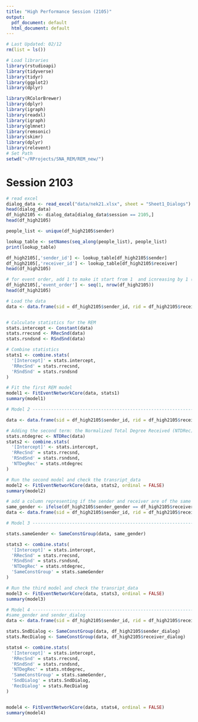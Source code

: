 ```yaml
---
title: "High Performance Session (2105)"
output:
  pdf_document: default
  html_document: default
---
```

```r
# Last Updated: 02/12
rm(list = ls())

# Load libraries
library(rstudioapi)
library(tidyverse)
library(tidyr)
library(ggplot2)
library(dplyr)

library(RColorBrewer)
library(dplyr)
library(igraph)
library(readxl)
library(igraph)
library(glmnet)
library(remsonic)
library(skimr)
library(dplyr)
library(relevent)
# Set Path
setwd("~/RProjects/SNA_REM/REM_new/")
```

# Session 2103
```r
# read excel
dialog_data <- read_excel("data/nek21.xlsx", sheet = "Sheet1_Dialogs")
head(dialog_data)
df_high2105 <- dialog_data[dialog_data$session == 2105,]
head(df_high2105)
```
```r

people_list <- unique(df_high2105$sender)

lookup_table <- setNames(seq_along(people_list), people_list)
print(lookup_table)

df_high2105[,'sender_id'] <- lookup_table[df_high2105$sender]
df_high2105[,'receiver_id'] <- lookup_table[df_high2105$receiver]
head(df_high2105)

# for event order, add 1 to make it start from 1  and icnreasing by 1 (row number)
df_high2105[,'event_order'] <- seq(1, nrow(df_high2105))
head(df_high2105)
```




```r
# Load the data
data <- data.frame(sid = df_high2105$sender_id, rid = df_high2105$receiver_id, time = df_high2105$event_order)


# Calculate statistics for the REM
stats.intercept <- Constant(data)
stats.rrecsnd <- RRecSnd(data)
stats.rsndsnd <- RSndSnd(data)

# Combine statistics
stats1 <- combine.stats(
  '[Intercept]' = stats.intercept,
  'RRecSnd' = stats.rrecsnd,
  'RSndSnd' = stats.rsndsnd
)

# Fit the first REM model
model1 <- FitEventNetworkCore(data, stats1)
summary(model1)

```


```r

# Model 2 -----------------------------------------------------------------

data <- data.frame(sid = df_high2105$sender_id, rid = df_high2105$receiver_id, time = df_high2105$event_order,sender_dialog = df_high2105$sender_dialog)

# Adding the second term: the Normalized Total Degree Received (NTDRec)
stats.ntdegrec <- NTDRec(data)
stats2 <- combine.stats(
  '[Intercept]' <- stats.intercept,
  'RRecSnd' = stats.rrecsnd,
  'RSndSnd' = stats.rsndsnd,
  'NTDegRec' = stats.ntdegrec
)

# Run the second model and check the transript_data
model2 <- FitEventNetworkCore(data, stats2, ordinal = FALSE)
summary(model2)
```


```r

# add a column representing if the sender and receiver are of the same gender
same_gender <- ifelse(df_high2105$sender_gender == df_high2105$receiver_gender, 1, 0)
data <- data.frame(sid = df_high2105$sender_id, rid = df_high2105$receiver_id, time = df_high2105$event_order,sender_dialog = df_high2105$sender_dialog)

# Model 3 -----------------------------------------------------------------

stats.sameGender <- SameConstGroup(data, same_gender)

stats3 <- combine.stats(
  '[Intercept]' = stats.intercept,
  'RRecSnd' = stats.rrecsnd,
  'RSndSnd' = stats.rsndsnd,
  'NTDegRec' = stats.ntdegrec,
  'SameConstGroup' = stats.sameGender
)

# Run the third model and check the transript_data
model3 <- FitEventNetworkCore(data, stats3, ordinal = FALSE)
summary(model3)
```
```r

# Model 4 -----------------------------------------------------------------
#same_gender and sender_dialog
data <- data.frame(sid = df_high2105$sender_id, rid = df_high2105$receiver_id, time = df_high2105$event_order,sender_dialog = df_high2105$sender_dialog)

stats.SndDialog <- SameConstGroup(data, df_high2105$sender_dialog)
stats.RecDialog <- SameConstGroup(data, df_high2105$receiver_dialog)

stats4 <- combine.stats(
  '[Intercept]' = stats.intercept,
  'RRecSnd' = stats.rrecsnd,
  'RSndSnd' = stats.rsndsnd,
  'NTDegRec' = stats.ntdegrec,
  'SameConstGroup' = stats.sameGender,
  'SndDialog' = stats.SndDialog,
  'RecDialog' = stats.RecDialog
)


model4 <- FitEventNetworkCore(data, stats4, ordinal = FALSE)
summary(model4)

```

